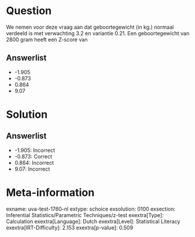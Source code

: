 Question
========

We nemen voor deze vraag aan dat geboortegewicht (in kg.) normaal
verdeeld is met verwachting 3.2 en variantie 0.21. Een geboortegewicht
van 2800 gram heeft een Z-score van

Answerlist
----------

* -1.905
* -0.873
* 0.864
* 9.07

Solution
========

Answerlist
----------

* -1.905: Incorrect
* -0.873: Correct
* 0.864: Incorrect
* 9.07: Incorrect

Meta-information
================
exname: uva-test-1760-nl
extype: schoice
exsolution: 0100
exsection: Inferential Statistics/Parametric Techniques/z-test
exextra[Type]: Calculation
exextra[Language]: Dutch
exextra[Level]: Statistical Literacy
exextra[IRT-Difficulty]: 2.153
exextra[p-value]: 0.509
